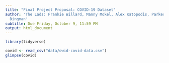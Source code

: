 ```yaml
---
title: "Final Project Proposal: COVID-19 Dataset"
author: 'The Lads: Frankie Willard, Manny Mokel, Alex Katopodis, Parker
  Dingman'
subtitle: Due Friday, October 9, 11:59 PM
output: html_document
---
```


```r
library(tidyverse)

covid <- read_csv("data/owid-covid-data.csv")
glimpse(covid)
```
